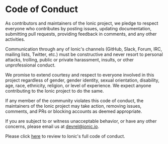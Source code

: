# Code of Conduct

As contributors and maintainers of the Ionic project, we pledge to respect everyone who contributes by posting issues, updating documentation, submitting pull requests, providing feedback in comments, and any other activities.

Communication through any of Ionic's channels (GitHub, Slack, Forum, IRC, mailing lists, Twitter, etc.) must be constructive and never resort to personal attacks, trolling, public or private harassment, insults, or other unprofessional conduct.

We promise to extend courtesy and respect to everyone involved in this project regardless of gender, gender identity, sexual orientation, disability, age, race, ethnicity, religion, or level of experience. We expect anyone contributing to the Ionic project to do the same.

If any member of the community violates this code of conduct, the maintainers of the Ionic project may take action, removing issues, comments, and PRs or blocking accounts as deemed appropriate.

If you are subject to or witness unacceptable behavior, or have any other concerns, please email us at <a href="mailto:devrel@ionic.io">devrel@ionic.io</a>.

Please click <a href="https://ionic.io/code-of-conduct" target="_blank" rel="noopener">here</a> to review to Ionic's full code of conduct.
